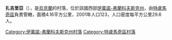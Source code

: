{{coord|48|54|34|N|25|2|38|E|scale:30000|display=title}}

'''扎吉里亞'''（{{lang-uk|Загір'я}}），是[[烏克蘭|烏克蘭]]的村落，位於該國西部[[伊萬諾-弗蘭科夫斯克州|伊萬諾-弗蘭科夫斯克州]]，由[[特盧馬奇區|特盧馬奇區]]負責管轄，面積4.16平方公里，2001年人口123，人口密度每平方公里29.6人。

{{DEFAULTSORT:Загір'я}}
[[Category:伊萬諾-弗蘭科夫斯克州村落|Category:伊萬諾-弗蘭科夫斯克州村落]]
[[Category:特盧馬奇區村落|Category:特盧馬奇區村落]]


{{IvanoFrankivsk-geo-stub}}